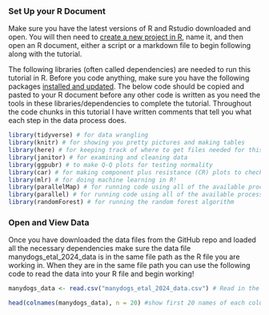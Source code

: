 ### Set Up your R Document

Make sure you have the latest versions of R and Rstudio downloaded and open. You will then need to [create a new project in R](https://www.earthdatascience.org/courses/earth-analytics/document-your-science/intro-to-the-rmarkdown-format-and-knitr/), name it, and then open an R document, either a script or a markdown file to begin following along with the tutorial.

The following libraries (often called dependencies) are needed to run this tutorial in R. Before you code anything, make sure you have the following packages [installed and updated](https://www.neonscience.org/resources/learning-hub/tutorials/packages-r). The below code should be copied and pasted to your R document before any other code is written as you need the tools in these libraries/dependencies to complete the tutorial. Throughout the code chunks in this tutorial I have written comments that tell you what each step in the data process does.

```r
library(tidyverse) # for data wrangling
library(knitr) # for showing you pretty pictures and making tables
library(here) # for keeping track of where to get files needed for this tutorial
library(janitor) # for examining and cleaning data
library(ggpubr) # to make Q-Q plots for testing normality
library(car) # for making component plus resistance (CR) plots to check for linearity
library(mlr) # for doing machine learning in R!
library(parallelMap) # for running code using all of the available processing power on your computer
library(parallel) # for running code using all of the available processing power on your computer
library(randomForest) # for running the random forest algorithm
```

### Open and View Data

Once you have downloaded the data files from the GitHub repo and loaded all the necessary dependencies make sure the data file manydogs_etal_2024_data is in the same file path as the R file you are working in. When they are in the same file path you can use the following code to read the data into your R file and begin working!

```r

manydogs_data <- read.csv("manydogs_etal_2024_data.csv") # Read in the data file I will be using

head(colnames(manydogs_data), n = 20) #show first 20 names of each column in the data

```
